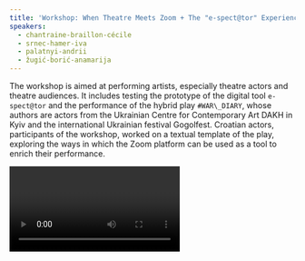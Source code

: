 ```yaml
---
title: 'Workshop: When Theatre Meets Zoom + The "e-spect@tor" Experience'
speakers:
  - chantraine-braillon-cécile
  - srnec-hamer-iva
  - palatnyi-andrii
  - žugić-borić-anamarija
---
```

The workshop is aimed at performing artists, especially theatre actors and theatre audiences. It includes testing the prototype of the digital tool `e-spect@tor` and the performance of the hybrid play `#WAR\_DIARY`, whose authors are actors from the Ukrainian Centre for Contemporary Art DAKH in Kyiv and the international Ukrainian festival Gogolfest. Croatian actors, participants of the workshop, worked on a textual template of the play, exploring the ways in which the Zoom platform can be used as a tool to enrich their performance.

<Video provider="youtube" id="wGm6QHeDjeA" />
